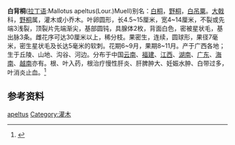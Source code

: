 '''白背桐'''([[拉丁语|拉丁语]]:Mallotus  apeltus(Lour.)Muell)别名：[[白桐|白桐]]，[[野桐|野桐]]，[[白吊粟|白吊粟]]。[[大戟|大戟]]科，[[野桐|野桐]]属，灌木或小乔木。叶卵圆形，长4.5~15厘米，宽4~14厘米，不裂或先端3浅裂，顶裂片先端渐尖，基部圆钝，具腺体2枚，背面白色，密被星状毛，基出脉3条。雌花序可达30厘米以上，稀分枝。果密生，连续，圆球形，果径7毫米，密生星状毛及长达5毫米的软刺。花期6~9月，果期8~11月。产于广西各地；生于丘陵、山地、沟谷、河边。分布于中国[[云南|云南]]、[[福建|福建]]、[[江西|江西]]、[[湖南|湖南]]、[[广东|广东]]、[[海南|海南]]、[[越南|越南]]亦有。根、叶入药，根治疗慢性肝炎、肝脾肿大、妊娠水肿、白带过多，叶消炎止血。<ref>{{cite book|author=广西科学技术出版社|title=广西植物志（第二卷 种子植物）|publisher=广西科学技术出版社|isbn=7-80619-942-X}}</ref> 
==参考资料==
<references/>

[[Category:野桐属|apeltus]]
[[Category:灌木|Category:灌木]]